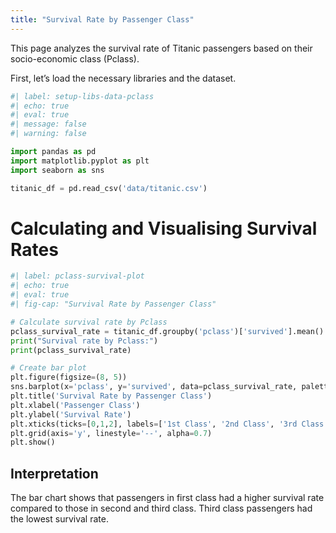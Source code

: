 ```yaml
---
title: "Survival Rate by Passenger Class"
---
```


This page analyzes the survival rate of Titanic passengers based on their socio-economic class (Pclass).

First, let's load the necessary libraries and the dataset.

```python
#| label: setup-libs-data-pclass
#| echo: true
#| eval: true
#| message: false
#| warning: false

import pandas as pd
import matplotlib.pyplot as plt
import seaborn as sns

titanic_df = pd.read_csv('data/titanic.csv')
```

# Calculating and Visualising Survival Rates
```python
#| label: pclass-survival-plot
#| echo: true
#| eval: true
#| fig-cap: "Survival Rate by Passenger Class"

# Calculate survival rate by Pclass
pclass_survival_rate = titanic_df.groupby('pclass')['survived'].mean().reset_index()
print("Survival rate by Pclass:")
print(pclass_survival_rate)

# Create bar plot
plt.figure(figsize=(8, 5))
sns.barplot(x='pclass', y='survived', data=pclass_survival_rate, palette='viridis', hue='pclass', dodge=False, legend=False)
plt.title('Survival Rate by Passenger Class')
plt.xlabel('Passenger Class')
plt.ylabel('Survival Rate')
plt.xticks(ticks=[0,1,2], labels=['1st Class', '2nd Class', '3rd Class'])
plt.grid(axis='y', linestyle='--', alpha=0.7)
plt.show()
```

## Interpretation
The bar chart shows that passengers in first class had a higher survival rate compared to those in second and third class. Third class passengers had the lowest survival rate.